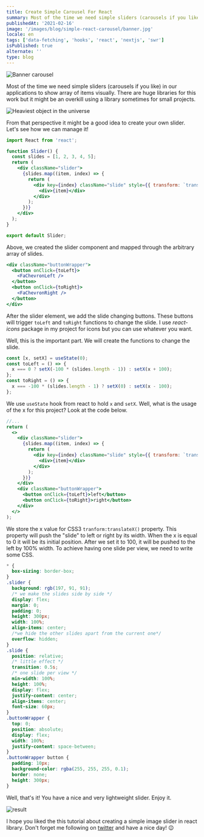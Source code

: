 ```yaml
---
title: Create Simple Carousel For React
summary: Most of the time we need simple sliders (carousels if you like) in our applications to show array of items visually. There are huge libraries for this work but it might be an overkill using a library sometimes for small projects.
publishedAt: '2021-02-16'
image: '/images/blog/simple-react-carousel/banner.jpg'
locale: en
tags: ['data-fetching', 'hooks', 'react', 'nextjs', 'swr']
isPublished: true
alternate: ''
type: blog
---
```


![Banner carousel](./banner.png)

Most of the time we need simple sliders (carousels if you like) in our applications to show array of items visually. There are huge libraries for this work but it might be an overkill using a library sometimes for small projects.

![Heaviest object in the universe](./heavy.png)

From that perspective it might be a good idea to create your own slider. Let's see how we can manage it!

```jsx
import React from 'react';

function Slider() {
  const slides = [1, 2, 3, 4, 5];
  return (
    <div className="slider">
      {slides.map((item, index) => {
        return (
          <div key={index} className="slide" style={{ transform: `translateX(${x}%)` }}>
            <div>{item}</div>
          </div>
        );
      })}
    </div>
  );
}

export default Slider;
```

Above, we created the slider component and mapped through the arbitrary array of slides.

```jsx
<div className="buttonWrapper">
  <button onClick={toLeft}>
    <FaChevronLeft />
  </button>
  <button onClick={toRight}>
    <FaChevronRight />
  </button>
</div>
```

After the slider element, we add the slide changing buttons. These buttons will trigger `toLeft` and `toRight` functions to change the slide. I use _react-icons_ package in my project for icons but you can use whatever you want.

Well, this is the important part. We will create the functions to change the slide.

```jsx
const [x, setX] = useState(0);
const toLeft = () => {
  x === 0 ? setX(-100 * (slides.length - 1)) : setX(x + 100);
};
const toRight = () => {
  x === -100 * (slides.length - 1) ? setX(0) : setX(x - 100);
};
```

We use `useState` hook from react to hold `x` and `setX`. Well, what is the usage of the x for this project? Look at the code below.

```jsx
//...
return (
  <>
    <div className="slider">
      {slides.map((item, index) => {
        return (
          <div key={index} className="slide" style={{ transform: `translateX(${x}%)` }}>
            <div>{item}</div>
          </div>
        );
      })}
    </div>
    <div className="buttonWrapper">
      <button onClick={toLeft}>left</button>
      <button onClick={toRight}>right</button>
    </div>
  </>
);
```

We store the x value for CSS3 `tranform:translateX()` property. This property will push the "slide" to left or right by its width. When the x is equal to 0 it will be its initial position. After we set it to 100, it will be pushed to the left by 100% width. To achieve having one slide per view, we need to write some CSS.

```css
* {
  box-sizing: border-box;
}
.slider {
  background: rgb(197, 91, 91);
  /* we make the slides side by side */
  display: flex;
  margin: 0;
  padding: 0;
  height: 300px;
  width: 100%;
  align-items: center;
  /*we hide the other slides apart from the current one*/
  overflow: hidden;
}
.slide {
  position: relative;
  /* little effect */
  transition: 0.5s;
  /* one slide per view */
  min-width: 100%;
  height: 100%;
  display: flex;
  justify-content: center;
  align-items: center;
  font-size: 60px;
}
.buttonWrapper {
  top: 0;
  position: absolute;
  display: flex;
  width: 100%;
  justify-content: space-between;
}
.buttonWrapper button {
  padding: 10px;
  background-color: rgba(255, 255, 255, 0.1);
  border: none;
  height: 300px;
}
```

Well, that's it! You have a nice and very lightweight slider. Enjoy it.

![result](./result.gif)

I hope you liked the this tutorial about creating a simple image slider in react library. Don't forget me following on [twitter](https://twitter.com/uguremirmustafa) and have a nice day! 😉

